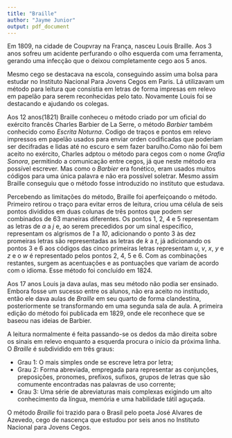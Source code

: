 ```yaml
---
title: "Braille"
author: "Jayme Junior"
output: pdf_document
---
```


Em 1809, na cidade de Coupvray na França, nasceu Louis Braille. Aos
3 anos sofreu um acidente perfurando o olho esquerda com uma ferramenta,
gerando uma infecção que o deixou completamente cego aos 5 anos.

Mesmo cego se destacava na escola, conseguindo assim uma bolsa para 
estudar no Instituto Nacional Para Jovens Cegos em Paris. Lá utilizavam 
um método para leitura que consistia em letras de forma impresas em relevo
em papelão para serem reconhecidas pelo tato. Novamente Louis foi se 
destacando e ajudando os colegas.

Aos 12 anos(1821) Braille conheceu o método criado por um oficial do
exército francês Charles Barbier de La Serre, o método *Barbier* também 
conhecido como *Escrita Noturna*. Codigo de traços e pontos em relevo
impressos em papelão usados para enviar orden codificadas que poderiam 
ser decifradas e lidas até no escuro e sem fazer barulho.Como não foi 
bem aceito no exército, Charles adptou o método para cegos com o nome 
*Grafia Sonora*, permitindo a comunicação entre cegos, já que neste 
método era possível escrever. Mas como o *Barbier* era fonético, 
eram usados muitos códigos para uma única palavra e não era possível 
soletrar. Mesmo assim Braille conseguiu que o método fosse introduzido
no instituto que estudava.

Percebendo as limitações do método, Braille foi aperfeiçoando o método.
Primeiro retirou o traço para evitar erros de leitura, criou uma célula
de seis pontos divididos em duas colunas de três pontos que podem ser 
combinados de 63 maneiras diferentes. Os pontos 1, 2, 4 e 5 representam
as letras de *a* a *j* e, ao serem precedidos por um sinal específico, 
representam os algrismos de *1* a *10*, adicionando o ponto 3 às dez
promeiras letras são representadas as letras de *k* a *t*, já 
adicionando os pontos 3 e 6 aos códigos das cinco primeiras letras
representam *u*, *v*, *x*, *y* e *z* e o *w* é representado pelos
pontos 2, 4, 5 e 6. Com as combinações restantes, surgem as acentuações
e as pontuações que variam de acordo com o idioma. Esse método foi 
concluído em 1824.

Aos 17 anos Louis ja dava aulas, mas seu método não podia ser ensinado. 
Embora fosse um sucesso entre os alunos, não era aceito no institudo, 
então ele dava aulas de *Braille* em seu quarto de forma clandestina, 
posteriormente se transformando em uma segunda sala de aula. A primeira
edição do método foi publicada em 1829, onde ele reconhece que se baseou
nas ideias de Barbier.

A leitura normalmente é feita passando-se os dedos da mão direita sobre
os sinais em relevo enquanto a esquerda procura o início da próxima linha.
O *Braille* é subdividido em três graus:

- Grau 1: O mais simples onde se escreve letra por letra;
- Grau 2: Forma abreviada, empregada para representar as conjunções, 
          preposições, pronomes, prefixos, sufixos, grupos de letras
          que são comumente encontradas nas palavras de uso corrente;
- Grau 3: Uma série de abreviaturas mais complexas exigindo um alto 
          conhecimento da língua, memória e uma habilidade tátil 
          aguçada.
          
O método *Braille* foi trazido para o Brasil pelo poeta José Alvares de
Azevedo, cego de nascença que estudou por seis anos no Instituto Nacional
para Jovens Cegos.





